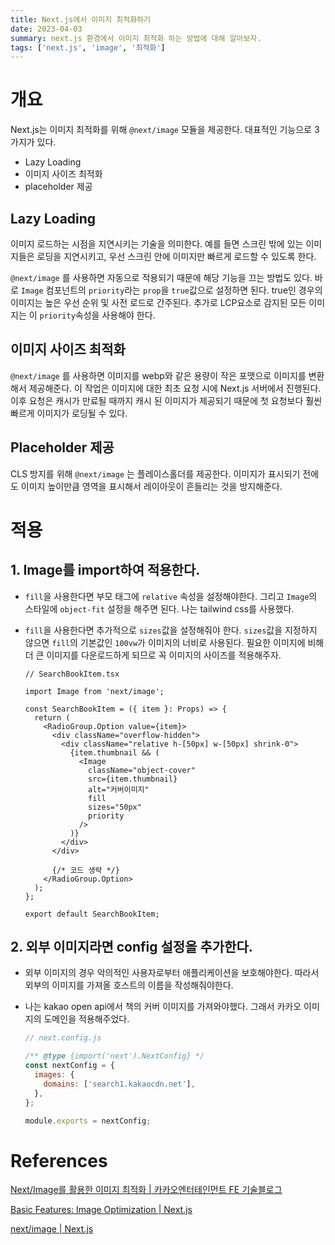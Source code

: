 ```yaml
---
title: Next.js에서 이미지 최적화하기
date: 2023-04-03
summary: next.js 환경에서 이미지 최적화 하는 방법에 대해 알아보자.
tags: ['next.js', 'image', '최적화']
---
```


# 개요

Next.js는 이미지 최적화를 위해 `@next/image` 모듈을 제공한다. 대표적인 기능으로 3가지가 있다.

- Lazy Loading
- 이미지 사이즈 최적화
- placeholder 제공

## Lazy Loading

이미지 로드하는 시점을 지연시키는 기술을 의미한다. 예를 들면 스크린 밖에 있는 이미지들은 로딩을 지연시키고, 우선 스크린 안에 이미지만 빠르게 로드할 수 있도록 한다.

`@next/image` 를 사용하면 자동으로 적용되기 때문에 해당 기능을 끄는 방법도 있다. 바로 `Image` 컴포넌트의 `priority`라는 `prop`을 `true`값으로 설정하면 된다. true인 경우의 이미지는 높은 우선 순위 및 사전 로드로 간주된다. 추가로 LCP요소로 감지된 모든 이미지는 이 `priority`속성을 사용해야 한다.

## 이미지 사이즈 최적화

`@next/image` 를 사용하면 이미지를 webp와 같은 용량이 작은 포맷으로 이미지를 변환해서 제공해준다. 이 작업은 이미지에 대한 최초 요청 시에 Next.js 서버에서 진행된다. 이후 요청은 캐시가 만료될 때까지 캐시 된 이미지가 제공되기 때문에 첫 요청보다 훨씬 빠르게 이미지가 로딩될 수 있다.

## Placeholder 제공

CLS 방지를 위해 `@next/image` 는 플레이스홀더를 제공한다. 이미지가 표시되기 전에도 이미지 높이만큼 영역을 표시해서 레이아웃이 흔들리는 것을 방지해준다.

# 적용

## 1. Image를 import하여 적용한다.

- `fill`을 사용한다면 부모 태그에 `relative` 속성을 설정해야한다. 그리고 `Image`의 스타일에 `object-fit` 설정을 해주면 된다. 나는 tailwind css를 사용했다.
- `fill`을 사용한다면 추가적으로 `sizes`값을 설정해줘야 한다. `sizes`값을 지정하지 않으면 `fill`의 기본값인 `100vw`가 이미지의 너비로 사용된다. 필요한 이미지에 비해 더 큰 이미지를 다운로드하게 되므로 꼭 이미지의 사이즈를 적용해주자.

  ```tsx
  // SearchBookItem.tsx

  import Image from 'next/image';

  const SearchBookItem = ({ item }: Props) => {
    return (
      <RadioGroup.Option value={item}>
        <div className="overflow-hidden">
          <div className="relative h-[50px] w-[50px] shrink-0">
            {item.thumbnail && (
              <Image
                className="object-cover"
                src={item.thumbnail}
                alt="커버이미지"
                fill
                sizes="50px"
                priority
              />
            )}
          </div>
        </div>

        {/* 코드 생략 */}
      </RadioGroup.Option>
    );
  };

  export default SearchBookItem;
  ```

## 2. 외부 이미지라면 config 설정을 추가한다.

- 외부 이미지의 경우 악의적인 사용자로부터 애플리케이션을 보호해야한다. 따라서 외부의 이미지를 가져올 호스트의 이름을 작성해줘야한다.
- 나는 kakao open api에서 책의 커버 이미지를 가져와야했다. 그래서 카카오 이미지의 도메인을 적용해주었다.

  ```jsx
  // next.config.js

  /** @type {import('next').NextConfig} */
  const nextConfig = {
    images: {
      domains: ['search1.kakaocdn.net'],
    },
  };

  module.exports = nextConfig;
  ```

# References

[Next/Image를 활용한 이미지 최적화 | 카카오엔터테인먼트 FE 기술블로그](https://fe-developers.kakaoent.com/2022/220714-next-image/)

[Basic Features: Image Optimization | Next.js](https://nextjs.org/docs/basic-features/image-optimization)

[next/image | Next.js](https://nextjs.org/docs/api-reference/next/image#remote-patterns)
